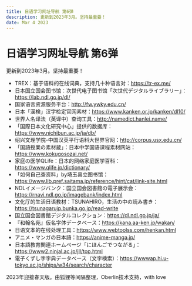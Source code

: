 ```yaml
---
title: 日语学习网址导航 第6弹
description: 更新到2023年3月。坚持最重要！
date: Mar 4 2023
---
```



# 日语学习网址导航 第6弹

更新到2023年3月。坚持最重要！



* TREX：基于语料的在线词典，支持几十种语言对：https://tr-ex.me/
* 日本国立国会图书馆：次世代电子图书馆「次世代デジタルライブラリー」：https://lab.ndl.go.jp/dl/
* 国家语言资源服务平台：http://fw.ywky.edu.cn/
* 日本「漢検」汉字检定官网素材：https://www.kanken.or.jp/kanken/dl10/
* 世界人名译法（英译中）查询工具：http://namedict.hanlei.name/
* 「国際日本文化研究中心」提供的数据库：https://www.nichibun.ac.jp/ja/db/
* 绍兴文理学院-中国汉英平行语料大世界官网：http://corpus.usx.edu.cn/
* 「国語授業の素材蔵」：日本中学国语课程素材网站：https://www.kokugosozai.net/
* 家庭の医学QLife：日本的网络家庭医学百科：https://www.qlife.jp/dictionary/
* 「如何自己查资料」by埼玉县立图书馆：https://www.lib.pref.saitama.jp/reference/hint/cat/link-site.html
* NDLイメージバンク：国立国会図書館の電子展示会：https://rnavi.ndl.go.jp/imagebank/index.html
* 文化厅的生活日语教材：TSUNAHIRO，生活の中の読み書き：https://tsunagarujp.bunka.go.jp/read-write
* 国立国会図書館デジタルコレクション：https://dl.ndl.go.jp/ja/
* 『和翰名苑』仮名字体データベース：https://kana.aa-ken.jp/wakan/
* 日语文本的在线处理工具：https://www.webtoolss.com/henkan.html
* アニメ・マンガの日本語：https://anime-manga.jp/
* 日本語教育関連ホームページ「にほんごでつながる」：https://www2.ninjal.ac.jp/jll/top.html
* 電子くずし字字典データベース（文字検索）：https://wwwap.hi.u-tokyo.ac.jp/ships/w34/search/character



2023年迎接春天版。由狐狸等间隔整理，Oberlin技术支持，with love

